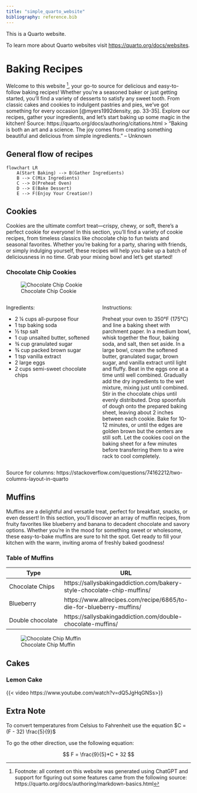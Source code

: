 ```yaml
---
title: "simple_quarto_website"
bibliography: reference.bib
---
```


This is a Quarto website.

To learn more about Quarto websites visit <https://quarto.org/docs/websites>.

# Baking Recipes

Welcome to this website [^1], your go-to source for delicious and easy-to-follow baking recipes! Whether you're a seasoned baker or just getting started, you'll find a variety of desserts to satisfy any sweet tooth. From classic cakes and cookies to indulgent pastries and pies, we’ve got something for every occasion [@myers1992density, pp. 33-35]. Explore our recipes, gather your ingredients, and let’s start baking up some magic in the kitchen!
Source: https://quarto.org/docs/authoring/citations.html
> "Baking is both an art and a science. The joy comes from creating something beautiful and delicious from simple ingredients." – Unknown

## General flow of recipes

```mermaid
flowchart LR
    A(Start Baking) --> B(Gather Ingredients)
    B --> C(Mix Ingredients)
    C --> D(Preheat Oven)
    D --> E(Bake Dessert)
    E --> F(Enjoy Your Creation!)
```

## Cookies

Cookies are the ultimate comfort treat—crispy, chewy, or soft, there's a perfect cookie for everyone! In this section, you'll find a variety of cookie recipes, from timeless classics like chocolate chip to fun twists and seasonal favorites. Whether you're baking for a party, sharing with friends, or simply indulging yourself, these recipes will help you bake up a batch of deliciousness in no time. Grab your mixing bowl and let’s get started!

### Chocolate Chip Cookies

![Chocolate Chip Cookie](images/cookie.jpg)

:::: {.columns}
:::{.column width="50%"}
Ingredients:

* 2 ¼ cups all-purpose flour
* 1 tsp baking soda
* ½ tsp salt
* 1 cup unsalted butter, softened
* ¾ cup granulated sugar
* ¾ cup packed brown sugar
* 1 tsp vanilla extract
* 2 large eggs
* 2 cups semi-sweet chocolate chips
:::

:::{.column width="50%"}
Instructions:

Preheat your oven to 350°F (175°C) and line a baking sheet with parchment paper. In a medium bowl, whisk together the flour, baking soda, and salt, then set aside. In a large bowl, cream the softened butter, granulated sugar, brown sugar, and vanilla extract until light and fluffy. Beat in the eggs one at a time until well combined. Gradually add the dry ingredients to the wet mixture, mixing just until combined. Stir in the chocolate chips until evenly distributed. Drop spoonfuls of dough onto the prepared baking sheet, leaving about 2 inches between each cookie. Bake for 10-12 minutes, or until the edges are golden brown but the centers are still soft. Let the cookies cool on the baking sheet for a few minutes before transferring them to a wire rack to cool completely.
:::
::::
Source for columns: https://stackoverflow.com/questions/74162212/two-columns-layout-in-quarto


## Muffins

Muffins are a delightful and versatile treat, perfect for breakfast, snacks, or even dessert! In this section, you'll discover an array of muffin recipes, from fruity favorites like blueberry and banana to decadent chocolate and savory options. Whether you’re in the mood for something sweet or wholesome, these easy-to-bake muffins are sure to hit the spot. Get ready to fill your kitchen with the warm, inviting aroma of freshly baked goodness!

### Table of Muffins

| Type | URL |
|------|-----|
|Chocolate Chips | https://sallysbakingaddiction.com/bakery-style-chocolate-chip-muffins/ |
|Blueberry| https://www.allrecipes.com/recipe/6865/to-die-for-blueberry-muffins/ |
| Double chocolate| https://sallysbakingaddiction.com/double-chocolate-muffins/|

![Chocolate Chip Muffin](images/choc_chip.jpg)

## Cakes

### Lemon Cake

{{< video https://www.youtube.com/watch?v=dQ5JgHqGNSs>}}

## Extra Note

To convert temperatures from Celsius to Fahrenheit use the equation $C = (F - 32) \frac{5}{9}$

To go the other direction, use the following equation:

$$ F = \frac{9}{5}*C + 32 $$

[^1]: Footnote: all content on this website was generated using ChatGPT and support for figuring out some features came from the following source: https://quarto.org/docs/authoring/markdown-basics.html